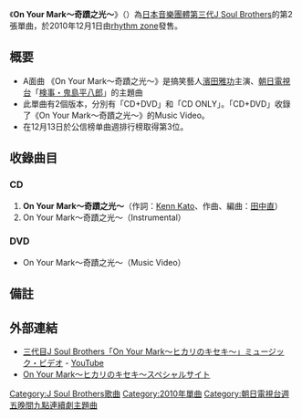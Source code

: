 {{Infobox Single 
| Name           = On Your Mark～奇蹟之光～
| Artist         = [[J_Soul_Brothers|第三代J Soul Brothers]]
| Album          = [[J_Soul_Brothers_(第三代J_Soul_Brothers專輯)|J Soul Brothers]]
| A-side         = On Your Mark～奇蹟之光～
| B-side         = 
| Released       = 2010年12月1日<br/>{{JPN}}
| Format         = [[單曲|單曲]]
| Recorded       = 
| Genre          = [[J-POP|J-POP]]、[[R&B|R&B]]
| Length         = 8分36秒
| Label          = [[rhythm_zone|rhythm zone]]
| Writer         = [[Kenn_Kato|Kenn Kato]]（作詞 #1）<br/>田中直（作曲、編曲 #1）
| Producer       = [[五十嵐廣行|HIRO]]
| Certification  = 
| Chart position =*週榜第3位（[[Oricon公信榜|Oricon公信榜]]）<ref name="oricon">{{cite web |url=http://www.oricon.co.jp/prof/artist/531528/products/music/896289/1/ |language=ja |title=<span lang="ja">On Your Mark〜奇蹟之光〜</span> |publisher=[[Oricon|Oricon]] |date=2010 |6= |accessdate=2013-05-14 |archive-date=2013-04-26 |archive-url=https://web.archive.org/web/20130426010326/http://www.oricon.co.jp/prof/artist/531528/products/music/896289/1/ |dead-url=no }}</ref>
*2010年12月度月榜第6位（Oricon公信榜）
| Misc           = 
| Last single    = [[Best_Friend's_Girl|Best Friend's Girl]]<br/>（2010年）
| This single    = '''On Your Mark～奇蹟之光～'''<br/>（2010年）
| Next single    = [[LOVE_SONG_(第三代J_Soul_Brothers單曲)|LOVE SONG]]<br/>（2011年）
}}

《'''On Your Mark～奇蹟之光～'''》（{{lang|ja|On Your Mark 〜ヒカリのキセキ〜}}）為[[日本|日本]][[音樂團體|音樂團體]][[J_Soul_Brothers|第三代J Soul Brothers]]的第2張單曲，於2010年12月1日由[[rhythm_zone|rhythm zone]]發售。

== 概要 ==
* A面曲 《On Your Mark～奇蹟之光～》是搞笑藝人[[濱田雅功|濱田雅功]]主演、[[朝日電視台|朝日電視台]]「[[検事・鬼島平八郎|検事・鬼島平八郎]]」的主題曲
* 此單曲有2個版本，分別有「CD+DVD」和「CD ONLY」。「CD+DVD」收錄了《On Your Mark～奇蹟之光～》的Music Video。
* 在12月13日於公信榜单曲週排行榜取得第3位。

== 收錄曲目 ==
=== CD ===
#'''On Your Mark～奇蹟之光～'''（作詞：[[Kenn_Kato|Kenn Kato]]、作曲、編曲：[[田中直|田中直]]）
# On Your Mark～奇蹟之光～（Instrumental）

=== DVD ===
* On Your Mark～奇蹟之光～（Music Video）



== 備註 ==
{{Reflist}}

== 外部連結 ==
* [http://www.youtube.com/watch?v=oLPmR_ZmPLU&feature=player_embedded 三代目J Soul Brothers「On Your Mark〜ヒカリのキセキ〜」ミュージック・ビデオ]{{Wayback|url=http://www.youtube.com/watch?v=oLPmR_ZmPLU&feature=player_embedded |date=20160909192321 }} - [[YouTube|YouTube]]
* [https://web.archive.org/web/20130429081641/http://www.jsoulb.jp/special/bfg_oym/ On Your Mark〜ヒカリのキセキ〜スペシャルサイト]

{{J Soul Brothers}}
{{朝日電視台週五晚間九點連續劇主題曲|朝日電視台週五晚間九點連續劇主題曲 = }}
{{Single-stub}}

{{DEFAULTSORT:On Your Mark ~Hikari no Kiseki~}}
[[Category:J_Soul_Brothers歌曲|Category:J Soul Brothers歌曲]]
[[Category:2010年單曲|Category:2010年單曲]]
[[Category:朝日電視台週五晚間九點連續劇主題曲|Category:朝日電視台週五晚間九點連續劇主題曲]]